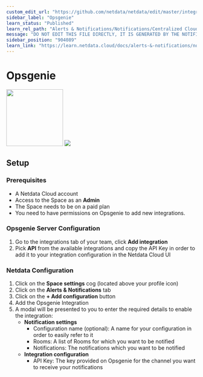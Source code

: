 ```yaml
---
custom_edit_url: "https://github.com/netdata/netdata/edit/master/integrations/cloud-notifications/metadata.yaml"
sidebar_label: "Opsgenie"
learn_status: "Published"
learn_rel_path: "Alerts & Notifications/Notifications/Centralized Cloud Notifications"
message: "DO NOT EDIT THIS FILE DIRECTLY, IT IS GENERATED BY THE NOTIFICATION'S metadata.yaml FILE"
sidebar_position: "904089"
learn_link: "https://learn.netdata.cloud/docs/alerts-&-notifications/notifications/centralized-cloud-notifications/opsgenie"
---
```



# Opsgenie

<img src="https://netdata.cloud/img/opsgenie.png" width="150"/>

<img src="https://img.shields.io/badge/maintained%20by-Netdata-%2300ab44" />

## Setup

### Prerequisites

- A Netdata Cloud account
- Access to the Space as an **Admin**
- The Space needs to be on a paid plan
- You need to have permissions on Opsgenie to add new integrations.

### Opsgenie Server Configuration

1. Go to the integrations tab of your team, click **Add integration**
2. Pick **API** from the available integrations and copy the API Key in order to add it to your integration configuration in the Netdata Cloud UI

### Netdata Configuration

1. Click on the **Space settings** cog (located above your profile icon)
2. Click on the **Alerts & Notifications** tab
3. Click on the **+ Add configuration** button
4. Add the Opsgenie Integration
5. A modal will be presented to you to enter the required details to enable the integration:
    - **Notification settings**
      - Configuration name (optional): A name for your configuration in order to easily refer to it
      - Rooms: A list of Rooms for which you want to be notified
      - Notifications: The notifications which you want to be notified
    - **Integration configuration**
      - API Key: The key provided on Opsgenie for the channel you want to receive your notifications


